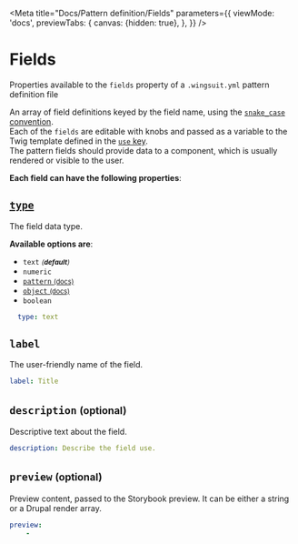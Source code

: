
<Meta title="Docs/Pattern definition/Fields"
      parameters={{
        viewMode: 'docs',
        previewTabs: {
          canvas: {hidden: true},
        },
      }}
/>

# Fields
<Subtitle>Properties available to the <code>fields</code> property of a <code>.wingsuit.yml</code> pattern definition file</Subtitle>

An array of field definitions keyed by the field name, using the [`snake_case` convention](https://en.wikipedia.org/wiki/Snake_case). <br/>
Each of the `fields` are editable with knobs and passed as a variable to the Twig template defined in the [`use` key](?path=/docs/docs-pattern-definition-overview--page#use). <br/>
The pattern fields should provide data to a component, which is usually rendered or visible to the user.<br/>

**Each field can have the following properties**:

## [**`type`**](?path=/docs/docs-pattern-definition-field-types--page)
The field data type.

**Available options are**:
  * `text` <small>*(**default**)*</small>
  * `numeric`
  * [`pattern` <small>(docs)</small>](?path=/docs/docs-pattern-definition-field-types--page#pattern)
  * [`object`  <small>(docs)</small>](?path=/docs/docs-pattern-definition-field-types--page#object)
  * `boolean`
```yaml
  type: text
```

## **`label`**
The user-friendly name of the field.
```yaml
label: Title
```

## **`description`** <small>(optional)</small>
Descriptive text about the field.
```yaml
description: Describe the field use.
```

## **`preview`** <small>(optional)</small>
Preview content, passed to the Storybook preview. It can be either a string or a Drupal render array.
```yaml
preview:
    -
```

